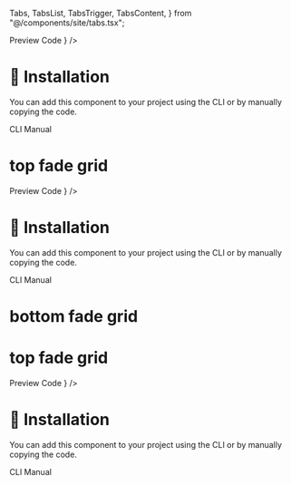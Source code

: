   Tabs,
  TabsList,
  TabsTrigger,
  TabsContent,
} from "@/components/site/tabs.tsx";

<HideTOC />
<Tabs defaultValue="preview" className="">
  <TabsList>
    <TabsTrigger value="preview">Preview</TabsTrigger>
    <TabsTrigger value="code">Code</TabsTrigger>
  </TabsList>
  <TabsContent value="preview">
    <ComponentRenderer component={<Pattern />} />
  </TabsContent>
  <TabsContent value="code">
    <CodeBlock filePath="src/app/docs/pattern/grid.tsx" />
  </TabsContent>
</Tabs>

# 🚀 Installation
You can add this component to your project using the CLI or by manually copying the code.

<Tabs defaultValue="cli" className="">
  <TabsList>
    <TabsTrigger value="cli">CLI</TabsTrigger>
    <TabsTrigger value="manual">Manual</TabsTrigger>
  </TabsList>
  <TabsContent value="cli">
    <Cli command={`add prompt.json`} />
  </TabsContent>

  <TabsContent value="manual">
    <CodeBlock filePath="src/app/docs/pattern/grid.tsx" />
  </TabsContent>
</Tabs>


# top fade grid

<Tabs defaultValue="preview" className="">
  <TabsList>
    <TabsTrigger value="preview">Preview</TabsTrigger>
    <TabsTrigger value="code">Code</TabsTrigger>
  </TabsList>
  <TabsContent value="preview">
    <ComponentRenderer component={<TFGrid />} />
  </TabsContent>
  <TabsContent value="code">
    <CodeBlock filePath="src/app/docs/pattern/tfgrid.tsx" />
  </TabsContent>
</Tabs>

# 🚀 Installation
You can add this component to your project using the CLI or by manually copying the code.

<Tabs defaultValue="cli" className="">
  <TabsList>
    <TabsTrigger value="cli">CLI</TabsTrigger>
    <TabsTrigger value="manual">Manual</TabsTrigger>
  </TabsList>
  <TabsContent value="cli">
    <Cli command={`add tfgrid.json`} />
  </TabsContent>

  <TabsContent value="manual">
    <CodeBlock filePath="src/app/docs/pattern/tfgrid.tsx" />
  </TabsContent>
</Tabs>

# bottom fade grid


# top fade grid

<Tabs defaultValue="preview" className="">
  <TabsList>
    <TabsTrigger value="preview">Preview</TabsTrigger>
    <TabsTrigger value="code">Code</TabsTrigger>
  </TabsList>
  <TabsContent value="preview">
    <ComponentRenderer component={<BFGrid />} />
  </TabsContent>
  <TabsContent value="code">
    <CodeBlock filePath="src/app/docs/pattern/bfgrid.tsx" />
  </TabsContent>
</Tabs>

# 🚀 Installation
You can add this component to your project using the CLI or by manually copying the code.

<Tabs defaultValue="cli" className="">
  <TabsList>
    <TabsTrigger value="cli">CLI</TabsTrigger>
    <TabsTrigger value="manual">Manual</TabsTrigger>
  </TabsList>
  <TabsContent value="cli">
    <Cli command={`add bfgrid.json`} />
  </TabsContent>

  <TabsContent value="manual">
    <CodeBlock filePath="src/app/docs/pattern/bfgrid.tsx" />
  </TabsContent>
</Tabs>